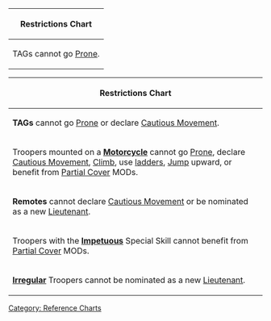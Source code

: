 {{section-reference-charts}}


{{c1}}
{| class="wikitable-dark"
|-
! Restrictions Chart
|-
| TAGs cannot go [[Prone]].
|}
{{c1end}}{{n4}}
{| class="wikitable-dark"
|-
! Restrictions Chart
|-
| '''TAGs''' cannot go [[Prone]] or declare [[Cautious Movement]]. 
|-
| Troopers mounted on a '''[[Motorcycle]]''' cannot go [[Prone]], declare [[Cautious Movement]], [[Climb]], use [[ladders]], [[Jump]] upward, or benefit from [[Partial Cover]] MODs.
|-
| '''Remotes''' cannot declare [[Cautious Movement]] or be nominated as a new [[Lieutenant]].
|-
| Troopers with the '''[[Impetuous]]''' Special Skill cannot benefit from [[Partial Cover]] MODs.
|-
| '''[[Irregular]]''' Troopers cannot be nominated as a new [[Lieutenant]].
|}



[[Category: Reference Charts]]